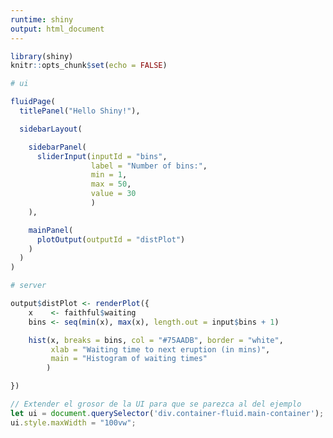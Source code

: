 ```yaml
---
runtime: shiny
output: html_document
---
```


```r
library(shiny)
knitr::opts_chunk$set(echo = FALSE)
```

```r
# ui

fluidPage(
  titlePanel("Hello Shiny!"),

  sidebarLayout(

    sidebarPanel(
      sliderInput(inputId = "bins",
                  label = "Number of bins:",
                  min = 1,
                  max = 50,
                  value = 30
                  )
    ),

    mainPanel(
      plotOutput(outputId = "distPlot")
    )
  )
)
```

```r
# server

output$distPlot <- renderPlot({
    x    <- faithful$waiting
    bins <- seq(min(x), max(x), length.out = input$bins + 1)

    hist(x, breaks = bins, col = "#75AADB", border = "white",
         xlab = "Waiting time to next eruption (in mins)",
         main = "Histogram of waiting times"
        )

})
```

```js
// Extender el grosor de la UI para que se parezca al del ejemplo
let ui = document.querySelector('div.container-fluid.main-container');
ui.style.maxWidth = "100vw";
```